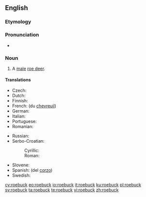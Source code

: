 ==English==

===Etymology===
{{compound|roe|buck|gloss2=male deer}}

===Pronunciation===
* {{audio|en-us-roebuck.ogg|Audio (US)|lang=en}}

===Noun===
{{en-noun}}

# A [[male]] [[roe deer]].

====Translations====
{{trans-top|a male roe deer}}
* Czech: {{t+|cs|srnec|m}}
* Dutch: {{t|nl|reebok|m}}
* Finnish: {{t|fi|uroskauris}}
* French: {{t+|fr|cerf|m}} (du [[chevreuil]])
* German: {{t+|de|Rehbock|m}}
* Italian: {{t+|it|capriolo|m}}
* Portuguese: {{t+|pt|corço|m}}
* Romanian: {{t+|ro|căprior}}
{{trans-mid}}
* Russian: {{t|ru|[[саме́ц]] [[косуля|косу́ли]]|m|sc=Cyrl}}
* Serbo-Croatian:
*: Cyrillic: {{t|sh|срндаћ|m}}
*: Roman: {{t|sh|srndać|m}}
* Slovene: {{t|sl|srnjak|m}}
* Spanish: {{t+|es|ciervo|m}} (del [[corzo]])
* Swedish: {{t+|sv|råbock}}
{{trans-bottom}}

{{catlangcode|en|Cervids|Male animals}}

[[cy:roebuck]]
[[eo:roebuck]]
[[io:roebuck]]
[[it:roebuck]]
[[ku:roebuck]]
[[pl:roebuck]]
[[sv:roebuck]]
[[ta:roebuck]]
[[te:roebuck]]
[[vi:roebuck]]
[[zh:roebuck]]
